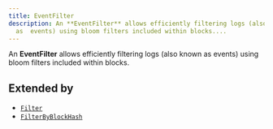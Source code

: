 ```yaml
---
title: EventFilter
description: An **EventFilter** allows efficiently filtering logs (also known
  as  events) using bloom filters included within blocks....
---
```


An **EventFilter** allows efficiently filtering logs (also known as
 events) using bloom filters included within blocks.

## Extended by

- [`Filter`](/content/interfaces/Filter.mdx)
- [`FilterByBlockHash`](/content/interfaces/FilterByBlockHash.mdx)
